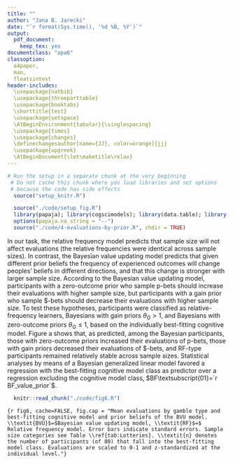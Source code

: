 ```yaml
---
title: ""
author: "Jana B. Jarecki"
date: "`r format(Sys.time(), '%d %B, %Y')`"
output:
  pdf_document:
    keep_tex: yes
documentclass: "apa6"
classoption:
  a4paper,
  man,
  floatsintext
header-includes:
  \usepackage{natbib}
  \usepackage{threeparttable}
  \usepackage{booktabs}
  \shorttitle{test}
  \usepackage{setspace}
  \AtBeginEnvironment{tabular}{\singlespacing}
  \usepackage{times}
  \usepackage{changes}
  \definechangesauthor[name={JJ}, color=orange]{jj}
  \usepackage{upgreek}
  \AtBeginDocument{\let\maketitle\relax}
---
```


```r
# Run the setup in a separate chunk at the very beginning
 # Do not cache this chunk where you load libraries and set options
 # because the code has side effects
  source("setup_knitr.R")
```

```r
  source("./code/setup_fig.R")
  library(papaja); library(cogscimodels); library(data.table); library(BayesFactor); library(brms)
  options(papaja.na_string = "--")
  source("./code/4-evaluations-by-prior.R", chdir = TRUE)
```

\textit{Effects on evaluations.}
In our task, the relative frequency model predicts that sample size will not affect evaluations (the relative frequencies were identical across sample sizes). In contrast, the Bayesian value updating model predicts that given different prior beliefs the frequency of experienced outcomes will change peoples' beliefs in different directions, and that this change is stronger with larger sample size. According to the Bayesian value updating model, participants with a zero-outcome prior who sample p-bets should increase their evaluations with higher sample size, but participants with a gain prior who sample \$-bets should decrease their evaluations with higher sample size. To test these hypotheses, participants were classified as relative-frequency learners, Bayesians with gain priors $\theta_G > 1$, and Bayesians with zero-outcome priors $\theta_G \leq 1$, based on the individually best-fitting cognitive model. Figure \ref{fig:fig6}a shows that, as predicted, among the Bayesian participants, those with zero-outcome priors increased their evaluations of p-bets, those with gain priors decreased their evaluations of \$-bets, and RF-type participants remained relatively stable across sample sizes. Statistical analyses by means of a Bayesian generalized linear model\footnote{regressing the (normalized, within-person z-standardized) evaluations on the predictors sample size, gamble type, and learner class (BVU-gain-prior, BVU-loss-prior, RF) with a by-participant random intercept; categorical predictors were effects-coded to facilitate interpretation of interactions \citep[for details, see][]{SingmannForthcoming}} favored a regression with the best-fitting cognitive model class as predictor over a regression excluding the cognitive model class, $BF\textsubscript{01}=`r BF_value_prior`$.

```r
  knitr::read_chunk("./code/fig6.R")
```

```{r fig6, cache=FALSE, fig.cap = "Mean evaluations by gamble type and best-fitting cognitive model and prior beliefs of the BVU model. \\textit{BVU}$=$Bayesian value updating model, \\textit{RF}$=$ Relative frequency model. Error bars indicate standard errors. Sample size categories see Table \\ref{tab:Lotteries}. \\textit{n} denotes the number of participants (of 80) that fall into the best-fitting model class. Evaluations are scaled to 0-1 and z-standardized at the individual level."}
```

\textit{Effects on confidence.}
\added[id=jj]{Regarding uncertainty about beliefs, the Bayesian model predicts that more evidence decreases the uncertainty about beliefs. Thus confidence should increase with sample size for Bayesian learners. The relative frequency model makes no predictions about confidence. To test this, we classified participants into Bayesian and relative-frequency learners based on the best-fitting model. Mean confidence ratings, z-standardized within participants, did not grow from the extra small sample size ($`r d[samplesizecat == "xs", paste_msd(conf_scaled, label = T)]`$), to the small sample size ($`r d[samplesizecat == "s", paste_msd(conf_scaled, label = T)]`$), medium sample size ($`r d[samplesizecat == "m", paste_msd(conf_scaled, label = T)]`$), and large sample size ($`r d[samplesizecat == "l", paste_msd(conf_scaled, label = T)]`$, Figure \ref{fig:fig6}b), a linear regression model ($M_0$) without the cognitive model classification as predictor but with predictors sample size category and gambletype outperformed a regression including cognitive model category as predictor ($BF_{01}`r BF_conf_prior`$).}